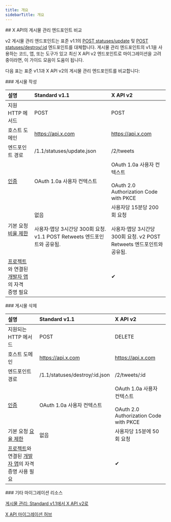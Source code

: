 ```yaml
---
title: 개요
sidebarTitle: 개요
---
```


<div id="comparing-x-apis-manage-posts-endpoints">
  ## X API의 게시물 관리 엔드포인트 비교
</div>

v2 게시물 관리 엔드포인트는 표준 v1.1의 [POST statuses/update](https://developer.x.com/en/docs/twitter-api/v1/tweets/post-and-engage/api-reference/post-statuses-update) 및 [POST statuses/destroy/:id](https://developer.x.com/en/docs/twitter-api/v1/tweets/post-and-engage/api-reference/post-statuses-destroy-id) 엔드포인트를 대체합니다. 게시물 관리 엔드포인트의 v1.1을 사용하는 코드, 앱, 또는 도구가 있고 최신 X API v2 엔드포인트로 마이그레이션을 고려 중이라면, 이 가이드 모음이 도움이 됩니다.

다음 표는 표준 v1.1과 X API v2의 게시물 관리 엔드포인트를 비교합니다:

<div id="create-a-post">
  ### 게시물 작성
</div>

| 설명 | Standard v1.1 | X API v2 |
| :--- | :--- | :--- |
| 지원 HTTP 메서드 | POST | POST |
| 호스트 도메인 | https://api.x.com | https://api.x.com |
| 엔드포인트 경로 | /1.1/statuses/update.json | /2/tweets |
| [인증](/ko/resources/fundamentals/authentication) | OAuth 1.0a 사용자 컨텍스트 | OAuth 1.0a 사용자 컨텍스트<br /><br />OAuth 2.0 Authorization Code with PKCE |
| 기본 요청 [비율 제한](/ko/x-api/fundamentals/rate-limits) | 없음<br /><br />사용자·앱당 3시간당 300회 요청. v1.1 POST Retweets 엔드포인트와 공유됨. | 사용자당 15분당 200회 요청<br /><br />사용자·앱당 3시간당 300회 요청. v2 POST Retweets 엔드포인트와 공유됨. |
| [프로젝트](/ko/resources/fundamentals/projects)와 연결된 [개발자 앱](/ko/resources/fundamentals/developer-apps)의 자격 증명 필요 |     | ✔   |

<div id="delete-a-post">
  ### 게시물 삭제
</div>

| 설명 | Standard v1.1 | X API v2 |
| :--- | :--- | :--- |
| 지원되는 HTTP 메서드 | POST | DELETE |
| 호스트 도메인 | https://api.x.com | https://api.x.com |
| 엔드포인트 경로 | /1.1/statuses/destroy/:id.json | /2/tweets/:id |
| [인증](/ko/resources/fundamentals/authentication) | OAuth 1.0a 사용자 컨텍스트 | OAuth 1.0a 사용자 컨텍스트<br /><br />OAuth 2.0 Authorization Code with PKCE |
| 기본 요청 [요율 제한](/ko/x-api/fundamentals/rate-limits) | 없음 | 사용자당 15분에 50회 요청 |
| [프로젝트](/ko/resources/fundamentals/projects)와 연결된 [개발자 앱](/ko/resources/fundamentals/developer-apps)의 자격 증명 사용 필요 |     | ✔   |

<div id="other-migration-resources">
  ### 기타 마이그레이션 리소스
</div>

[게시물 관리: Standard v1.1에서 X API v2로](/ko/x-api/posts/manage-tweets#standard-v1-1-compared-to-x-api-v2 "게시물 관리: Standard v1.1에서 X API v2로")

[X API 마이그레이션 허브](/ko/x-api/migrate/overview)